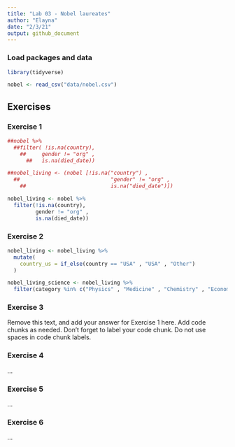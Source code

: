 ```yaml
---
title: "Lab 03 - Nobel laureates"
author: "Elayna"
date: "2/3/21"
output: github_document
---
```


### Load packages and data

```r
library(tidyverse) 
```

```r
nobel <- read_csv("data/nobel.csv")
```

## Exercises

### Exercise 1

```r

##nobel %>% 
  ##filter( !is.na(country),
    ##     gender != "org" ,
      ##   is.na(died_date))

##nobel_living <- (nobel [!is.na("country") , 
  ##                             "gender" != "org" , 
    ##                           is.na("died_date")])
```

```r
nobel_living <- nobel %>% 
  filter(!is.na(country),
         gender != "org" ,
         is.na(died_date))
```



### Exercise 2

```r

nobel_living <- nobel_living %>% 
  mutate(
    country_us = if_else(country == "USA" , "USA" , "Other")
  )

nobel_living_science <- nobel_living %>% 
  filter(category %in% c("Physics" , "Medicine" , "Chemistry" , "Economics"))

```


### Exercise 3

Remove this text, and add your answer for Exercise 1 here.
Add code chunks as needed.
Don't forget to label your code chunk.
Do not use spaces in code chunk labels.

### Exercise 4

...

### Exercise 5

...

### Exercise 6

...
